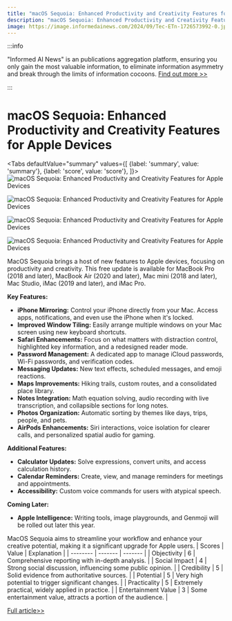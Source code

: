 ```yaml
---
title: "macOS Sequoia: Enhanced Productivity and Creativity Features for Apple Devices"
description: "macOS Sequoia: Enhanced Productivity and Creativity Features for Apple Devices"
image: https://image.informedainews.com/2024/09/Tec-ETn-1726573992-0.jpg
---
```



:::info

"Informed AI News" is an publications aggregation platform, ensuring you only gain the most valuable information, to eliminate information asymmetry and break through the limits of information cocoons.  [Find out more >>](/)

:::

# macOS Sequoia: Enhanced Productivity and Creativity Features for Apple Devices


<Tabs
	defaultValue="summary"
	values={[
	{label: 'summary', value: 'summary'},
	{label: 'score', value: 'score'},
]}>
<TabItem value="summary">
<img
  src="https://image.informedainews.com/2024/09/Tec-ETn-1726573992-0.jpg"
  alt="macOS Sequoia: Enhanced Productivity and Creativity Features for Apple Devices"
/>

<img
  src="https://image.informedainews.com/2024/09/Tec-DIG-1726573992-1.jpg"
  alt="macOS Sequoia: Enhanced Productivity and Creativity Features for Apple Devices"
/>

<img
  src="https://image.informedainews.com/2024/09/Tec-fBe-1726573992-2.jpg"
  alt="macOS Sequoia: Enhanced Productivity and Creativity Features for Apple Devices"
/>

<img
  src="https://image.informedainews.com/2024/09/Tec-5dg-1726573992-3.jpg"
  alt="macOS Sequoia: Enhanced Productivity and Creativity Features for Apple Devices"
/>



MacOS Sequoia brings a host of new features to Apple devices, focusing on productivity and creativity. This free update is available for MacBook Pro (2018 and later), MacBook Air (2020 and later), Mac mini (2018 and later), Mac Studio, iMac (2019 and later), and iMac Pro.

**Key Features:**

- **iPhone Mirroring:** Control your iPhone directly from your Mac. Access apps, notifications, and even use the iPhone when it's locked.
- **Improved Window Tiling:** Easily arrange multiple windows on your Mac screen using new keyboard shortcuts.
- **Safari Enhancements:** Focus on what matters with distraction control, highlighted key information, and a redesigned reader mode.
- **Password Management:** A dedicated app to manage iCloud passwords, Wi-Fi passwords, and verification codes.
- **Messaging Updates:** New text effects, scheduled messages, and emoji reactions.
- **Maps Improvements:** Hiking trails, custom routes, and a consolidated place library.
- **Notes Integration:** Math equation solving, audio recording with live transcription, and collapsible sections for long notes.
- **Photos Organization:** Automatic sorting by themes like days, trips, people, and pets.
- **AirPods Enhancements:** Siri interactions, voice isolation for clearer calls, and personalized spatial audio for gaming.

**Additional Features:**

- **Calculator Updates:** Solve expressions, convert units, and access calculation history.
- **Calendar Reminders:** Create, view, and manage reminders for meetings and appointments.
- **Accessibility:** Custom voice commands for users with atypical speech.

**Coming Later:**

- **Apple Intelligence:** Writing tools, image playgrounds, and Genmoji will be rolled out later this year.

MacOS Sequoia aims to streamline your workflow and enhance your creative potential, making it a significant upgrade for Apple users.
</TabItem>
<TabItem value="score">
	| Scores     | Value   | Explanation |
	| -------- | ------- | ------- |
	| Objectivity  | 6    | Comprehensive reporting with in-depth analysis.    |
	| Social Impact | 4     | Strong social discussion, influencing some public opinion.    |
	| Credibility    | 5    | Solid evidence from authoritative sources.    |
	| Potential    | 5    | Very high potential to trigger significant changes.    |
	| Practicality    | 5    | Extremely practical, widely applied in practice.    |
	| Entertainment Value    | 3    | Some entertainment value, attracts a portion of the audience.    |
</TabItem>
</Tabs>

[Full article>>](https://www.cnbeta.com.tw/articles/tech/1446039.htm)
